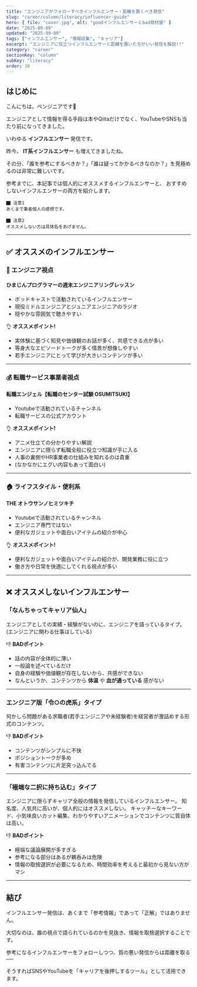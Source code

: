 ```yaml
---
title: "エンジニアがフォローすべきインフルエンサー・距離を置くべき発信"
slug: "career/column/literacy/influencer-guide"
hero: { file: "cover.jpg", alt: "goodインフルエンサーとbad商材屋" }
date: "2025-09-09"
updated: "2025-09-09"
tags: ["インフルエンサー", "情報収集", "キャリア"]
excerpt: "エンジニアに役立つインフルエンサーと距離を置いた方がいい発信を解説!!"
category: "career"
sectionKey: "column"
subKey: "literacy"
order: 10
---
```


## はじめに

こんにちは。ペンジニアです🐧

エンジニアとして情報を得る手段は本やQiitaだけでなく、YouTubeやSNSも当たり前になってきました。

いわゆる **インフルエンサー** 発信です。

昨今、 **IT系インフルエンサー** も増えてきましたね。

その分、「誰を参考にするべきか？」「誰は疑ってかかるべきなのか？」を見極めるのは非常に難しいです。

参考までに、本記事では個人的にオススメするインフルエンサーと、
おすすめしないインフルエンサーの両方を紹介します。

```
⬛︎ 注意1
あくまで筆者個人の感想です。

⬛︎ 注意2
オススメしない方は具体名をあげません。
```
---

## ✅ オススメのインフルエンサー

### 🔧 エンジニア視点
#### ひまじんプログラマーの週末エンジニアリングレッスン
- ポッドキャストで活動されているインフルエンサー
- 現役ミドルエンジニアとジュニアエンジニアのラジオ
- 穏やかな雰囲気で聴きやすい

👌 **オススメポイント!**
- 実体験に基づく知見や価値観のお話が多く、共感できる点が多い
- 等身大なエピソードトークが多く情景が想像しやすい
- 若手エンジニアにとって学びが大きいコンテンツが多い

---

### 💰 転職サービス事業者視点

#### 転職エンジェル【転職のセンター試験 OSUMITSUKI】
- Youtubeで活動されているチャンネル
- 転職サービスの公式アカウント

👌 **オススメポイント!**
- アニメ仕立ての分かりやすい解説
- エンジニアに限らず転職全般に役立つ知識が手に入る
- 人事の裏側やHR事業者の仕組みを知れるのは貴重
- (なかなかにエグい内容もあって面白い)

---

### 🏠 ライフスタイル・便利系

#### THE オトウサンノヒミツキチ
- Youtubeで活動されているチャンネル
- エンジニア専門ではない
- 便利なガジェットや面白いアイテムの紹介が中心

👌 **オススメポイント!**
- 便利なガジェットや面白いアイテムの紹介が、開発業務に役に立つ
- 働き方や日常を快適にしてくれる視点が多い

---

## ❌ オススメしないインフルエンサー

### 「なんちゃってキャリア仙人」
エンジニアとしての実績・経験がないのに、エンジニアを語っているタイプ。
(エンジニアに関わる仕事はしている)

👎 **BADポイント**
- 話の内容が全体的に薄い
- 一般論を述べているだけ
- 自身の経験や価値観が存在しないから、共感ができない
- なんというか、コンテンツから **体温** や **血が通っている** 感がない

---

### エンジニア版「令○の虎系」タイプ
何かしら問題がある求職者(若手エンジニアや未経験者)を経営者が激詰めする形式のコンテンツ。

👎 **BADポイント**
- コンテンツがシンプルに不快
- ポジショントークが多め
- 有害コンテンツに片足突っ込んでる

---

### 「極端な二択に持ち込む」タイプ
エンジニアに限らずキャリア全般の情報を発信しているインフルエンサー。
知名度、人気共に高いが、個人的にはオススメしない。
キャッチーなキーワード、小気味良いカット編集、わかりやすいアニメーションでコンテンツに質自体は高い。

👎 **BADポイント**
- 極端な議論展開が多すぎる
- 参考になる部分はあるが鵜呑みは危険
- 情報の取捨選択が必要になるため、時間効率を考えると最初から見ない方がマシ

---

## 結び

インフルエンサー発信は、あくまで「参考情報」であって「正解」ではありません。


大切なのは、誰の視点で語られているのかを見抜き、情報を取捨選択することです。


参考になるインフルエンサーをフォローしつつ、質の悪い発信からは距離を取る──


そうすればSNSやYouTubeを「キャリアを後押しするツール」として活用できます。